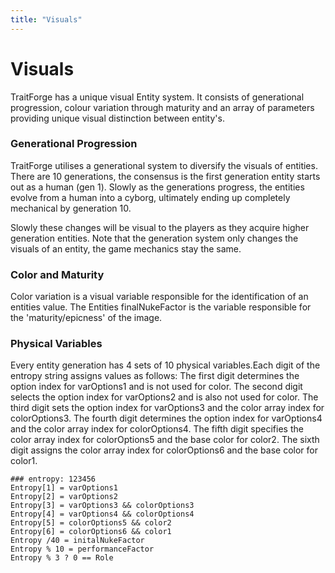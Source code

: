 ```yaml
---
title: "Visuals"
---
```


# Visuals 

TraitForge has a unique visual Entity system. It consists of generational progression, colour variation through maturity and an array of parameters providing unique visual distinction between entity's.

### Generational Progression

TraitForge utilises a generational system to diversify the visuals of entities. There are 10 generations, the consensus is the first generation entity starts out as a human (gen 1). Slowly as the generations progress, the entities evolve from a human into a cyborg, ultimately ending up completely mechanical by generation 10.

Slowly these changes will be visual to the players as they acquire higher generation entities. Note that the generation system only changes the visuals of an entity, the game mechanics stay the same.

### Color and Maturity

Color variation is a visual variable responsible for the identification of an entities value. The Entities finalNukeFactor is the variable responsible for the 'maturity/epicness' of the image.

### Physical Variables  

Every entity generation has 4 sets of 10 physical variables.Each digit of the entropy string assigns values as follows: The first digit determines the option index for varOptions1 and is not used for color. The second digit selects the option index for varOptions2 and is also not used for color. The third digit sets the option index for varOptions3 and the color array index for colorOptions3. The fourth digit determines the option index for varOptions4 and the color array index for colorOptions4. The fifth digit specifies the color array index for colorOptions5 and the base color for color2. The sixth digit assigns the color array index for colorOptions6 and the base color for color1.
```
### entropy: 123456
Entropy[1] = varOptions1
Entropy[2] = varOptions2
Entropy[3] = varOptions3 && colorOptions3
Entropy[4] = varOptions4 && colorOptions4
Entropy[5] = colorOptions5 && color2
Entropy[6] = colorOptions6 && color1
Entropy /40 = initalNukeFactor
Entropy % 10 = performanceFactor
Entropy % 3 ? 0 == Role
```
